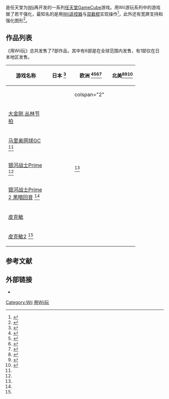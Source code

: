 {{NoteTA
| G1=Games
}}
{{Infobox video game series
| title = 用Wii玩
| japanese =Wiiであそぶセレクション
| english = {{noitalic|New Play Control!}}
| image =
| caption =
| platforms = [[Wii|Wii]]
| platform of origin = [[任天堂GameCube|任天堂GameCube]]
| publisher = [[任天堂|任天堂]]
}}

{{vgname2|用Wii玩|ja=Wiiであそぶセレクション|en=New Play Control!|cn=用Wii玩|tw=以Wii遊玩}}是任天堂为[[Wii|Wii]]再开发的一系列[[任天堂GameCube|任天堂GameCube]]游戏。用Wii游玩系列中的游戏做了若干强化，最知名的是用[[Wii遥控器|Wii遥控器]]与[[Nunchuk|双截棍]]实现操作<ref name="controls">{{cite web|url=http://uk.wii.ign.com/articles/915/915529p1.html|title=First Look: Wii de Asobu Pikmin|author=John Tanaka|date=2008-10-02|accessdate=2008-10-05|publisher=[[IGN|IGN]]|archive-date=2011-06-25|archive-url=https://web.archive.org/web/20110625030725/http://uk.wii.ign.com/articles/915/915529p1.html|dead-url=no}}</ref>，此外还有宽屏支持和强化图形<ref name="present">{{cite web|url=http://uk.wii.ign.com/articles/915/915548p2.html|title=Presenting the "Play it on Wii Selection"|author=Lucas M. Thomas|date=2008-10-02|accessdate=2008-10-08|publisher=[[IGN|IGN]]|archive-date=2009-01-23|archive-url=https://web.archive.org/web/20090123044203/http://uk.wii.ign.com/articles/915/915548p2.html|dead-url=no}}</ref>。

== 作品列表 ==
《用Wii玩》总共发售了7部作品，其中有6部是在全球范围内发售，有1部仅在日本地区发售。
<!-- PLEASE DO NOT ADD OR CHANGE A GAME OR RELEASE DATE WITHOUT A RELIABLE SOURCE. THANK YOU. -->
{| class="wikitable sortable" style="width: 100%; font-size: 90%"
|-
! width=28% | 游戏名称

! width=18% | 日本 <ref name="JapDates">{{cite web|url=http://www.nintendo.co.jp/wii/asobu/|title=Play on Wii Selection|publisher=[[Nintendo|Nintendo]]|language=ja|access-date=2015-01-13|archive-date=2021-04-14|archive-url=https://web.archive.org/web/20210414100342/https://www.nintendo.co.jp/wii/asobu/|dead-url=no}}</ref>

! width=18% | 欧洲 <ref name="NewMetroid">{{cite web|url=http://www.nintendo.co.uk/NOE/en_GB/news/2009/experience_samus_story_like_never_before_as_metroid_prime_trilogy_comes_to_wii_14125.html|title=Experience Samus’ story like never before as Metroid Prime Trilogy comes to Wii|date=2009-07-09|publisher=Nintendo.co.uk}}</ref><ref name="JungleEU">{{cite web|url=http://www.nintendo.co.uk/NOE/en_GB/news/2009/new_play_control_donkey_kong_jungle_beat_hits_wii_on_june_5_12560.html|title=NEW PLAY CONTROL! Donkey Kong Jungle Beat hits Wii on June 5!|date=2009-05-05|publisher=Nintendo.co.uk}}</ref><ref name="MarioPikminEU">{{cite web|url=http://www.nintendo.co.uk/NOE/en_GB/news/2009/pikmin_and_mario_power_tennis_powered_up_and_ready_for_wii_11212.html|title=Pikmin and Mario Power Tennis powered up and ready for Wii!|date=2009-01-20|publisher=Nintendo.co.uk}}</ref><ref name="Pikmin2EU">{{cite web|url=http://www.nintendo.co.uk/NOE/en_GB/news/2009/new_play_control_family_grows_with_pikmin_2_and_donkey_kong_jungle_beat_11739.html|title=NEW PLAY CONTROL! Family Grows With Pikmin 2 And Donkey Kong Jungle Beat|date=2009-03-12|publisher=Nintendo.co.uk}}</ref>

! width=18% | 北美<ref name="DatesNA">{{cite web|url=http://www.nintendo.com/whatsnew/detail/Tfu2mdvTrp9oPbvF3WGvMSVob8s8jTMF|title=Pikmin and Mario Power Tennis Lead Nintendo's New Play Control! Lineup|date=2009-03-09|publisher=Nintendo.com|access-date=2015-08-02|archive-date=2018-06-13|archive-url=https://web.archive.org/web/20180613160849/https://www.nintendo.com/whatsnew/detail/Tfu2mdvTrp9oPbvF3WGvMSVob8s8jTMF|dead-url=no}}</ref><ref name="MetroidNA">{{cite web|url=http://www.nintendo.com/whatsnew/detail/4A1Syzzc_ME4WbUIymmEgSV88GPpefR2|title=Three Incredible Games Just Got More Awesome: Metroid Prime Trilogy Heads to Wii|date=2009-05-22|publisher=Nintendo.com|access-date=2015-08-02|archive-date=2018-06-13|archive-url=https://web.archive.org/web/20180613160738/https://www.nintendo.com/whatsnew/detail/4A1Syzzc_ME4WbUIymmEgSV88GPpefR2|dead-url=no}}</ref><ref name="Pikmin2USA">{{cite web|url=http://www.nintendo.com/whatsnew/detail/oTN2jrpWW7BXrwMQuRbfjFu59BzCXc9V|title=Pikmin 2 Makes Its Canadian Wii Debut, Joins Mario Power Tennis in Nintendo Selects|date=2012-05-23|publisher=Nintendo.com|access-date=2015-08-02|archive-date=2018-06-13|archive-url=https://web.archive.org/web/20180613161130/https://www.nintendo.com/whatsnew/detail/oTN2jrpWW7BXrwMQuRbfjFu59BzCXc9V|dead-url=no}}</ref>

|-
| {{le|小小机器人|Chibi-Robo!}}
| {{sort|2009-06-11|2009年6月11日}}
| colspan="2" {{n/a|未发售}}
|-
| [[大金刚_丛林节拍|大金刚 丛林节拍]]
| {{sort|2008-12-11|2008年12月11日}}
| {{sort|2009-06-05|2009年6月5日}}
| {{sort|2009-05-04|2009年5月4日}}
|-
| [[马里奥网球GC|马里奥网球GC]] <ref group="note" name="MarioPowerTennis"/>
| {{sort|2009-01-15|2009年1月15日}}
| {{sort|2009-03-06|2009年3月6日}}
| {{sort|2009-03-09|2009年3月9日}}
|-
| [[银河战士Prime|银河战士Prime]] <ref group="note" name="MetroidPrimeTrilogy"/>
| {{sort|2009-04-19|2009年2月19日}}
| {{sort|2009-09-04|2009年9月4日}}<ref name="NewMetroid"/>
| {{sort|2009-08-24|2009年8月24日}}
|-
| [[银河战士Prime_2_黑暗回音|银河战士Prime 2 黑暗回音]] <ref group="note" name="MetroidPrimeTrilogy"/>
| {{sort|2009-06-11|2009年6月11日}}
| {{sort|2009-09-04|2009年9月4日}}
| {{sort|2009-08-24|2009年8月24日}}
|-
| [[皮克敏|皮克敏]]
| {{sort|2008-12-25|2008年12月25日}}
| {{sort|2009-02-06|2009年2月6日}}
| {{sort|2009-03-09|2009年3月9日}}
|-
| [[皮克敏2|皮克敏2]] <ref group="note" name="Pikmin2"/>  
| {{sort|2009-03-12|2009年3月12日}}
| {{sort|2009-04-24|2009年4月24日}}
| {{sort|2012-06-10|2012年6月10日}}
|}
{{Reflist|group="note"|refs=
<ref group="note" name="MarioPowerTennis">同样作为《{{le|任天堂精选|Nintendo Selects}}》系列作品之一在欧洲和北美地区发售。</ref>
<ref group="note" name="MetroidPrimeTrilogy">在日本以外的地区，这几款作品只作为《{{le|银河战士Prime三部曲|Metroid Prime: Trilogy}}》中的一部分，没有单独拆分售卖。</ref>
<ref group="note" name="Pikmin2">只作为《任天堂精选》系列作品之一在北美地区发售。</ref>
}}
== 参考文献 ==
{{Reflist}}

== 外部链接 ==
* {{Official|http://www.nintendo.co.jp/wii/asobu/}}{{ja}}

{{Wii}}

{{DEFAULTSORT:Wii de Asobu Selection}}
[[Category:Wii|Category:Wii]]
[[Category:用Wii玩|]]